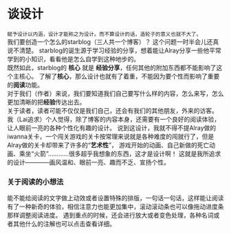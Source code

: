 # 谈设计
```赋予设计以内涵，设计才能称之为设计。而不算设计的话，造轮子的意义也就不大了。```
<br/>
我们要创造一个怎么的starblog（三人共一个博客）？
这个问题一时半会儿还真说不清楚。
starblog的诞生源于学习经验的分享，想着能让Alray分享一些他平常学到的小知识，看看他是怎么自学到这种地步的。
<br/>
既然如此，starblog的 **核心** 就是 **经验分享**，任何其他的附加东西都不能影响了这个主核心。
了解了**核心**，那么设计也就有了着重，不能因为要个性而影响了重要的**阅读**功能。
<br/>
对于我们（作者）来说，我们要知道我们自己要写什么样的内容，怎么来写，怎么更加清晰的把**经验**传达出去。
<br/>
关于读者，读者可能不仅仅是我们自己，还会有我们的其他朋友，外来的访客。
我（Lai追求）个人觉得，除了博客的内容本身，还需要有一个良好的阅读体验，让人眼前一亮的各种个性化有趣的设计。
说到这设计，我就不得不提Alray做的iwanna关卡，一个闯关游戏的关卡按常理来说就是各种难度的闯就行了，但是Alray做的关卡却带来了许多的“**艺术性**”，
游戏开始的动画、自己新做的死亡动画、乘坐“火箭”…………很多超乎我想象的东西，这才是设计啊！
这就是我所追求的设计————画风温和、眼前一亮、趣而不乏、宣扬个性。
### 关于阅读的小想法
能不能给阅读的文字做上动效或者设置特殊的排版，一句话一句话，这样能让阅读有了一种新奇的体验，相信注意力也能更加集中，滚动滚动条也可以像拖动进度条那样调整阅读进度。
遇到重点的时候，还会进行放大或者变色处理，各种名词或者其他什么的注解也可以点击查看详细。